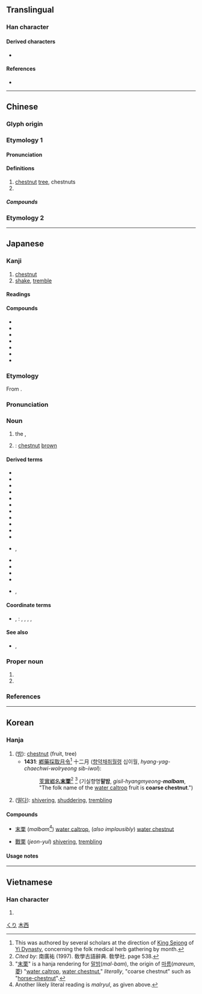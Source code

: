 {{also|慄|粟}}
{{character info/new}}
==Translingual==

===Han character===
{{Han char|rn=75|rad=木|as=06|sn=10|four=10904|canj=MWD|ids=⿱覀木(GJKV),⿱覀𣎳(HT)}}

====Derived characters====
* {{l|mul|[[慄]], [[傈]], [[凓]], [[㗚]], [[塛]], [[㟳]], [[搮]], [[溧]], [[瑮]], [[鷅]]([[𫛽]]), [[篥]], [[䔁]], [[麜]]}}

====References====
* {{Han ref|kx=0522.050|dkj=14695|dj=0910.130|hdz=21195.090|uh=6817|ud=26647|bh=AEDF|bd=44767}}

----

==Chinese==
{{zh-forms|栗}}
{{zh-wp|zh:栗|en:Chestnut}}
{{zh-wp|zh:栗姓|en:Li (surname 栗)}}

===Glyph origin===
{{Han etym}}

===Etymology 1===

====Pronunciation====
{{zh-pron
|m=lì
|c=leot6
|h=pfs=li̍t
|md=lík
|mn=la̍t/qz,xm,zz:li̍t/tw:le̍k/twv:lek
|mn_note=la̍t - vernacular; li̍t/le̍k - literary
|mn-t=lag8/liêg8/liag8
|mn-t_note=lag8 - vernacular; liêg8/liag8 - literary
|w=5liq
|mc=y
|oc=y
|cat=n,pn
}}

====Definitions====
{{zh-hanzi}}

# [[chestnut]] [[tree]], chestnuts
# {{surname|lang=zh}}

=====Compounds=====
{{zh-der|不寒而栗|仡栗|栗鼠|栗鑿|栗子|栗爆|栗栗|栗烈|毛栗子|栗暴|栗慄|火中取栗|板栗|炒栗子|栗喇|栗薪|栗色|栗碌|栗栗不安|栗尾|栗苞|縮栗|醋栗|雞皮栗子|馬拉巴栗|股栗|芧栗|糖炒栗子|繭栗|栗溪|栗木坑}}

===Etymology 2===
{{zh-see|慄}}

----

==Japanese==

===Kanji===
{{ja-kanji|grade=|rs=木06}}

# [[chestnut]]
# [[shake]], [[tremble]]

====Readings====
{{ja-readings
|goon=りち
|kanon=りつ
|kun=くり-
}}

====Compounds====
{{der-top|Compounds}}
* {{ja-r|栗鼠|リス|[[squirrel]]}}
* {{ja-r|栗東|^りっとう}}
* {{ja-r|栗林 公園|^りつりん ^こうえん}}
* {{ja-r|芋%栗|う%りつ}}
* {{ja-r|股%栗|こ%りつ}}
* {{ja-r|戦栗|せんりつ}}
* {{ja-r|苗%栗|^びょう%りつ}}
{{der-bottom}}

===Etymology===
<div style="float:right;">
{{wp|lang=ja|クリ}}
{{wp|lang=ja|クリ属}}
{{wp|Castanea crenata}}
</div>
{{ja-kanjitab|くり|yomi=k}}

From {{inh|ja|ojp|sort=くり|-}}.

===Pronunciation===
{{ja-pron|y=k|くり|acc=2|acc_ref=DJR}}

===Noun===
{{ja-noun|くり|クリ}}

# the {{vern|Japanese chestnut}}, {{taxlink|Castanea crenata|species}}
#: {{syn|ja|マロン|tr=maron}}
#: {{hyper|ja|橅|tr=buna}}
# {{short for|lang=ja|栗色|tr=kuri-iro|nodot=1|sort=くり}}: [[chestnut]] [[brown]]

====Derived terms====
{{der-top}}
* {{ja-r|栗色|くり-いろ}}
* {{ja-r|栗%毛|くり%げ}}
* {{ja-r|栗材|くりざい}}
* {{ja-r|栗%鼠|くり%ねずみ}}
* {{ja-r|栗%林|^くり%ばやし}}
* {{ja-r|栗原|^くりはら}}
* {{ja-r|クリボー|Kuribō|{{w|Goomba}}}}
* {{ja-r|栗飯|くりめし}}
* {{ja-r|栗山|^くりやま}}
* {{ja-r|甘栗|あまぐり}}
* {{ja-r|毬栗|いがぐり}}
* {{ja-r|搗ち栗|かちぐり|rom=-}}, {{ja-r|勝ち栗|かちぐり}}
* {{ja-r|支那%栗|^シナ%-グリ}}
* {{ja-r|丹波%栗|^たんば%-ぐり}}
* {{ja-r|団栗|ドングリ}}
* {{ja-r|生栗|なまぐり}}
* {{ja-r|実無し栗|みなしぐり|rom=-}}, {{ja-r|虚%栗|みなし%ぐり}}
{{der-bottom}}

====Coordinate terms====
* {{ja-r|五果|ごか|rom=-}}, {{ja-r|五菓|ごか|[[five]] [[fruit]]s}}: {{ja-r|桃|もも|[[peach]]}}, {{ja-r|李|すもも|{{vern|Prunus salicina|Japanese plum}}}}, {{ja-r|杏|あんず|[[apricot]]}}, {{ja-r|棗|なつめ|[[jujube]]}}, {{ja-r|栗|くり|'''Japanese chestnut'''}}

====See also====
* {{ja-r|橡|トチノキ|rom=-}}, {{ja-r|栃|トチノキ|{{vern|Japanese horse chestnut}}}}

===Proper noun===
{{ja-pos|proper|くり}}

# {{given name|female|lang=ja|A=a|nodot=1|sort=くり}}
# {{surname|lang=ja|A=a|nodot=1|sort=くり}}

===References===
<references/>

[[Category:Japanese basic words|くり]]

----

==Korean==

===Hanja===
{{ko-hanja|hangeul=[[률]], [[율]]|eumhun=|rv=ryul, yul|mr=ryul, yul|y=lyul, yul}}

# ([[밤#Etymology 2|밤]]): [[chestnut]] (fruit, tree)
#* '''1431''': [[鄕藥採取月令]]<ref>This was authored by several scholars at the direction of [[w:King Sejong|King Sejong]] of [[w:Yi Dynasty|Yi Dynasty]], concerning the folk medical herb gathering by month. </ref> 十二月 ([[향약채취월령]] 십이월, ''hyang-yag-chaechwi-wolryeong sib-iwol''):
#*: [[芰]][[實]][[鄕]][[名]]'''[[末]][[栗]]'''<ref>''Cited by'': 南廣祐 (1997). 敎學古語辭典. 敎學社. page 538. </ref> <ref>"[[末]][[栗]]" is a hanja rendering for [[말밤]](''mal-bam''), the origin of [[마름]](''mareum'', [[菱]]) "[[water caltrop]], [[water chestnut]]," ''literally'', "coarse chestnut" such as "[[horse-chestnut]]". </ref> (기실향명'''말밤''', ''gisil-hyangmyeong-'''malbam''''', "The folk name of the [[water caltrop]] fruit is '''coarse chestnut'''.")
# ([[떨다]]): [[shiver]]ing, [[shudder]]ing, [[tremble|trembling]]

====Compounds====
{{top2}}
* [[末栗]] (''malbam''<ref>Another likely literal reading is ''malryul'', as given above. </ref>) [[water caltrop]], (''also implausibly'') [[water chestnut]]
{{mid2}}
* [[戰栗]] (''jeon-yul'') [[shiver]]ing, [[tremble|trembling]]
{{bottom}}

====Usage notes====
<references />

----

==Vietnamese==

===Han character===
{{vi-hantu|lật|rs=木06}}

# {{defn|lang=vi|sort=木06}}

[[Category:CJKV simplified characters which already existed as traditional characters|木西]]